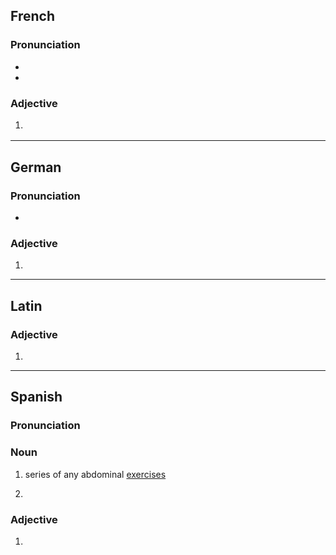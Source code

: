 {{also|Abdominales}}
==French==

===Pronunciation===
* {{fr-IPA}}
* {{homophones|fr|abdominal|abdominale}}

===Adjective===
{{head|fr|adjective form}}

# {{feminine plural of|fr|abdominal}}
#: {{ux|fr|[[douleurs]] '''abdominales'''|'''[[abdominal]]''' [[pain]]s|inline=1}}

----

==German==

===Pronunciation===
* {{audio|de|De-abdominales.ogg|Audio}}

===Adjective===
{{head|de|adjective form}}

# {{de-adj form of|abdominal}}

----

==Latin==

===Adjective===
{{la-adj-form|abdōminālēs}}

# {{inflection of|la|abdōminālis||nom//acc//voc|m//f|p}}

----

==Spanish==

===Pronunciation===
{{es-IPA}}

===Noun===
{{es-noun|m-p}}

# {{lb|es|sports}} series of any abdominal [[exercise]]s
# {{noun form of|es|abdominal||p}}

===Adjective===
{{head|es|adjective form|g=p|cat2=adjective plural forms}}

# {{plural of|es|abdominal}}